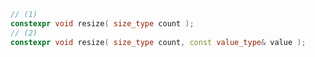 ```cpp
// (1)
constexpr void resize( size_type count );
// (2)
constexpr void resize( size_type count, const value_type& value );
```